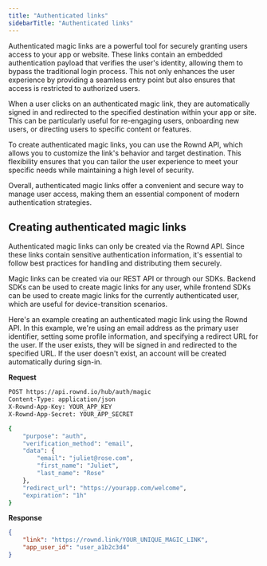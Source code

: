 ```yaml
---
title: "Authenticated links"
sidebarTitle: "Authenticated links"
---
```


Authenticated magic links are a powerful tool for securely granting users access to your app or website. These links contain an embedded authentication payload that verifies the user's identity, allowing them to bypass the traditional login process. This not only enhances the user experience by providing a seamless entry point but also ensures that access is restricted to authorized users.

When a user clicks on an authenticated magic link, they are automatically signed in and redirected to the specified destination within your app or site. This can be particularly useful for re-engaging users, onboarding new users, or directing users to specific content or features.

To create authenticated magic links, you can use the Rownd API, which allows you to customize the link's behavior and target destination. This flexibility ensures that you can tailor the user experience to meet your specific needs while maintaining a high level of security.

Overall, authenticated magic links offer a convenient and secure way to manage user access, making them an essential component of modern authentication strategies.

## Creating authenticated magic links

Authenticated magic links can only be created via the Rownd API. Since these links contain sensitive authentication information, it's essential to follow best practices for handling and distributing them securely.

Magic links can be created via our REST API or through our SDKs. Backend SDKs can be used to create magic links for any user, while frontend SDKs can be used to create magic links for the currently authenticated user, which are useful for device-transition scenarios.

Here's an example creating an authenticated magic link using the Rownd API. In this example, we're using an email address as the primary user identifier, setting some profile information, and specifying a redirect URL for the user. If the user exists, they will be signed in and redirected to the specified URL. If the user doesn't exist, an account will be created automatically during sign-in.

**Request**
```bash
POST https://api.rownd.io/hub/auth/magic
Content-Type: application/json
X-Rownd-App-Key: YOUR_APP_KEY
X-Rownd-App-Secret: YOUR_APP_SECRET

{
    "purpose": "auth",
    "verification_method": "email",
    "data": {
        "email": "juliet@rose.com",
        "first_name": "Juliet",
        "last_name": "Rose"
    },
    "redirect_url": "https://yourapp.com/welcome",
    "expiration": "1h"
}
```

**Response**
```json
{
    "link": "https://rownd.link/YOUR_UNIQUE_MAGIC_LINK",
    "app_user_id": "user_a1b2c3d4"
}
```
